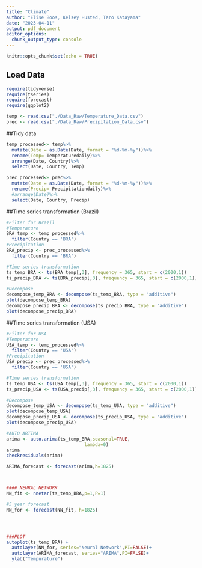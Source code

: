 ```yaml
---
title: "Climate"
author: "Elise Boos, Kelsey Husted, Taro Katayama"
date: "2023-04-11"
output: pdf_document
editor_options: 
  chunk_output_type: console
---
```


```r
knitr::opts_chunk$set(echo = TRUE)
```

## Load Data

```r
require(tidyverse)
require(tseries)
require(forecast)
require(ggplot2)

temp <- read.csv("./Data_Raw/Temperature_Data.csv")
prec <- read.csv("./Data_Raw/Precipitation_Data.csv")
```

##Tidy data
```r
temp_processed<- temp%>%
  mutate(Date = as.Date(Date, format = "%d-%m-%y"))%>%
  rename(Temp= Temperaturedaily)%>%
  arrange(Date, Country)%>%
  select(Date, Country, Temp)

prec_processed<- prec%>%
  mutate(Date = as.Date(Date, format = "%d-%m-%y"))%>%
  rename(Precip= Precipitationdaily)%>%
  #arrange(Date)%>%
  select(Date, Country, Precip)
```

##Time series transformation (Brazil)
```r
#Filter for Brazil 
#Temperature
BRA_temp <- temp_processed%>%
  filter(Country == 'BRA')
#Precipitation
BRA_precip <- prec_processed%>%
  filter(Country == 'BRA')

#Time series transformation
ts_temp_BRA <- ts(BRA_temp[,3], frequency = 365, start = c(2000,1))
ts_precip_BRA <- ts(BRA_precip[,3], frequency = 365, start = c(2000,1))

#Decompose
decompose_temp_BRA <- decompose(ts_temp_BRA, type = "additive")
plot(decompose_temp_BRA)
decompose_precip_BRA <- decompose(ts_precip_BRA, type = "additive")
plot(decompose_precip_BRA)
```

##Time series transformation (USA)
```r
#Filter for USA
#Temperature
USA_temp <- temp_processed%>%
  filter(Country == 'USA')
#Precipitation
USA_precip <- prec_processed%>%
  filter(Country == 'USA')

#Time series transformation
ts_temp_USA <- ts(USA_temp[,3], frequency = 365, start = c(2000,1))
ts_precip_USA <- ts(USA_precip[,3], frequency = 365, start = c(2000,1))

#Decompose
decompose_temp_USA <- decompose(ts_temp_USA, type = "additive")
plot(decompose_temp_USA)
decompose_precip_USA <- decompose(ts_precip_USA, type = "additive")
plot(decompose_precip_USA)
```

```r
#AUTO ARTIMA
arima <- auto.arima(ts_temp_BRA,seasonal=TRUE, 
                             lambda=0)
arima
checkresiduals(arima)

ARIMA_forecast <- forecast(arima,h=1825) 



#### NEURAL NETWORK 
NN_fit <- nnetar(ts_temp_BRA,p=1,P=1)

#5 year forecast
NN_for <- forecast(NN_fit, h=1825)




###PLOT
autoplot(ts_temp_BRA) +
  autolayer(NN_for, series="Neural Network",PI=FALSE)+
  autolayer(ARIMA_forecast, series="ARIMA",PI=FALSE)+
  ylab("Tempurature") 




```
